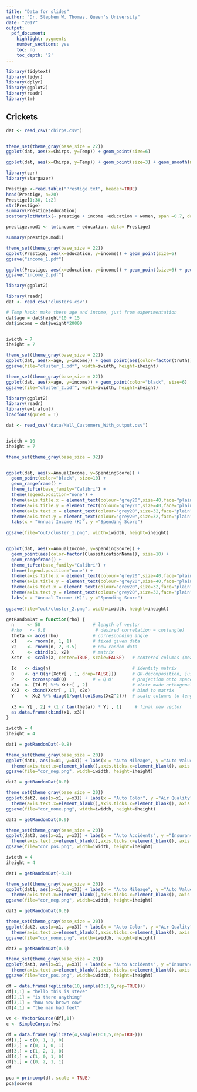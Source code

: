 ```yaml
---
title: "Data for slides"
author: "Dr. Stephen W. Thomas, Queen's University"
date: "2017"
output:
  pdf_document:
    highlight: pygments
    number_sections: yes
    toc: no
    toc_depth: '2'
---
```




```r
library(tidytext)
library(tidyr)
library(dplyr)
library(ggplot2)
library(readr)
library(tm)
```



## Crickets

```r
dat <- read_csv("chirps.csv")


theme_set(theme_gray(base_size = 22))
ggplot(dat, aes(x=Chirps, y=Temp)) + geom_point(size=6)

ggplot(dat, aes(x=Chirps, y=Temp)) + geom_point(size=3) + geom_smooth(method=lm)
```


```r

library(car)
library(stargazer)

Prestige <-read.table("Prestige.txt", header=TRUE)
head(Prestige, n=20)
Prestige[1:30, 1:2]
str(Prestige)
summary(Prestige$education)
scatterplotMatrix(~ prestige + income +education + women, span =0.7, data = Prestige)

prestige.mod1 <- lm(income ~ education, data= Prestige)

summary(prestige.mod1)

theme_set(theme_gray(base_size = 22))
ggplot(Prestige, aes(x=education, y=income)) + geom_point(size=6)
ggsave("income_1.pdf")

ggplot(Prestige, aes(x=education, y=income)) + geom_point(size=6) + geom_smooth(method = lm)
ggsave("income_2.pdf")
```


```r
library(ggplot2)

library(readr)
dat <- read_csv("clusters.csv")

# Temp hack: make these age and income, just from experimentation
dat$age = dat$height*10 + 15
dat$income = dat$weight*20000


iwidth = 7
iheight = 7

theme_set(theme_gray(base_size = 22))
ggplot(dat, aes(x=age, y=income)) + geom_point(aes(color=factor(truth)), size=6) + theme(legend.position="none")
ggsave(file="cluster_1.pdf", width=iwidth, height=iheight)

theme_set(theme_gray(base_size = 22))
ggplot(dat, aes(x=age, y=income)) + geom_point(color="black", size=6)
ggsave(file="cluster_2.pdf", width=iwidth, height=iheight)
```




```r

library(ggplot2)
library(readr)
library(extrafont)
loadfonts(quiet = T)

dat <- read_csv("data/Mall_Customers_With_output.csv")


iwidth = 10
iheight = 7

theme_set(theme_gray(base_size = 32))


ggplot(dat, aes(x=AnnualIncome, y=SpendingScore)) + 
  geom_point(color="black", size=10) +
  geom_rangeframe() + 
  theme_tufte(base_family="Calibri") + 
  theme(legend.position="none") + 
  theme(axis.title.x = element_text(colour="grey20",size=40,face="plain")) + 
  theme(axis.title.y = element_text(colour="grey20",size=40,face="plain")) + 
  theme(axis.text.x = element_text(colour="grey20",size=32,face="plain")) + 
  theme(axis.text.y = element_text(colour="grey20",size=32,face="plain")) +
  labs(x = "Annual Income (K)", y ="Spending Score") 
  
ggsave(file="out/cluster_1.png", width=iwidth, height=iheight)


ggplot(dat, aes(x=AnnualIncome, y=SpendingScore)) + 
  geom_point(aes(color=factor(ClassificationName)), size=10) +
  geom_rangeframe() + 
  theme_tufte(base_family="Calibri") + 
  theme(legend.position="none") + 
  theme(axis.title.x = element_text(colour="grey20",size=40,face="plain")) + 
  theme(axis.title.y = element_text(colour="grey20",size=40,face="plain")) + 
  theme(axis.text.x = element_text(colour="grey20",size=32,face="plain")) + 
  theme(axis.text.y = element_text(colour="grey20",size=32,face="plain")) +
  labs(x = "Annual Income (K)", y ="Spending Score") 
  
ggsave(file="out/cluster_2.png", width=iwidth, height=iheight)


```

```r
getRandomDat = function(rho) {
  n     <- 50                    # length of vector
  #rho   <- 0.8                   # desired correlation = cos(angle)
  theta <- acos(rho)             # corresponding angle
  x1    <- rnorm(n, 1, 1)        # fixed given data
  x2    <- rnorm(n, 2, 0.5)      # new random data
  X     <- cbind(x1, x2)         # matrix
  Xctr  <- scale(X, center=TRUE, scale=FALSE)   # centered columns (mean 0)
  
  Id   <- diag(n)                               # identity matrix
  Q    <- qr.Q(qr(Xctr[ , 1, drop=FALSE]))      # QR-decomposition, just matrix Q
  P    <- tcrossprod(Q)          # = Q Q'       # projection onto space defined by x1
  x2o  <- (Id-P) %*% Xctr[ , 2]                 # x2ctr made orthogonal to x1ctr
  Xc2  <- cbind(Xctr[ , 1], x2o)                # bind to matrix
  Y    <- Xc2 %*% diag(1/sqrt(colSums(Xc2^2)))  # scale columns to length 1
  
  x3 <- Y[ , 2] + (1 / tan(theta)) * Y[ , 1]     # final new vector
  as.data.frame(cbind(x1, x3))
}

iwidth = 4
iheight = 4

dat1 = getRandomDat(-0.8)

theme_set(theme_gray(base_size = 20))
ggplot(dat1, aes(x=x1, y=x3)) + labs(x = "Auto Mileage", y ="Auto Value") + geom_point(color="black", size=3) +
  theme(axis.text.x=element_blank(),axis.ticks.x=element_blank(), axis.text.y=element_blank(), axis.ticks.y = element_blank())
ggsave(file="cor_neg.png", width=iwidth, height=iheight)

dat2 = getRandomDat(0.0)

theme_set(theme_gray(base_size = 20))
ggplot(dat2, aes(x=x1, y=x3)) + labs(x = "Auto Color", y ="Air Quality") + geom_point(color="black", size=3) +
  theme(axis.text.x=element_blank(),axis.ticks.x=element_blank(), axis.text.y=element_blank(), axis.ticks.y = element_blank())
ggsave(file="cor_none.png", width=iwidth, height=iheight)

dat3 = getRandomDat(0.9)

theme_set(theme_gray(base_size = 20))
ggplot(dat3, aes(x=x1, y=x3)) + labs(x = "Auto Accidents", y ="Insurance Cost") + geom_point(color="black", size=3) +
  theme(axis.text.x=element_blank(),axis.ticks.x=element_blank(), axis.text.y=element_blank(), axis.ticks.y = element_blank())
ggsave(file="cor_pos.png", width=iwidth, height=iheight)

```



```r
iwidth = 4
iheight = 4

dat1 = getRandomDat(-0.8)

theme_set(theme_gray(base_size = 20))
ggplot(dat1, aes(x=x1, y=x3)) + labs(x = "Auto Mileage", y ="Auto Value") + geom_point(color="black", size=3) +
  theme(axis.text.x=element_blank(),axis.ticks.x=element_blank(), axis.text.y=element_blank(), axis.ticks.y = element_blank())
ggsave(file="cor_neg.png", width=iwidth, height=iheight)

dat2 = getRandomDat(0.0)

theme_set(theme_gray(base_size = 20))
ggplot(dat2, aes(x=x1, y=x3)) + labs(x = "Auto Color", y ="Air Quality") + geom_point(color="black", size=3) +
  theme(axis.text.x=element_blank(),axis.ticks.x=element_blank(), axis.text.y=element_blank(), axis.ticks.y = element_blank())
ggsave(file="cor_none.png", width=iwidth, height=iheight)

dat3 = getRandomDat(0.9)

theme_set(theme_gray(base_size = 20))
ggplot(dat3, aes(x=x1, y=x3)) + labs(x = "Auto Accidents", y ="Insurance Cost") + geom_point(color="black", size=3) +
  theme(axis.text.x=element_blank(),axis.ticks.x=element_blank(), axis.text.y=element_blank(), axis.ticks.y = element_blank())
ggsave(file="cor_pos.png", width=iwidth, height=iheight)
```



```r
df = data.frame(replicate(10,sample(0:1,9,rep=TRUE)))
df[1,1] = "hello this is steve"
df[2,1] = "is there anything"
df[3,1] = "how now brown cow"
df[4,1] = "the man had feet"

vs <- VectorSource(df[,1])
c <- SimpleCorpus(vs)
```


```r
df = data.frame(replicate(4,sample(0:1,5,rep=TRUE)))
df[1,] = c(0, 1, 1, 0)
df[2,] = c(0, 1, 0, 1)
df[3,] = c(1, 2, 1, 0)
df[4,] = c(1, 0, 1, 0)
df[5,] = c(0, 2, 1, 1)
df

pca = princomp(df, scale = TRUE)
pca$scores

```